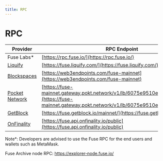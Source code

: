 ```yaml
---
title: RPC
---
```


# RPC

| Provider                                                           | RPC Endpoint                                                                                                                                          |
| ------------------------------------------------------------------ | ----------------------------------------------------------------------------------------------------------------------------------------------------- |
| Fuse Labs\*                                                        | [https://rpc.fuse.io/](https://rpc.fuse.io/)​                                                                                                         |
| [Liquify](https://www.liquify.com/)                                | [https://fuse.liquify.com/](https://fuse.liquify.com/)                                                                                                |
| [Blockspaces](<(https://www.blockspaces.com/web3-infrastructure)>) | [https://web3endpoints.com/fuse-mainnet](https://web3endpoints.com/fuse-mainnet)                                                                      |
| [Pocket Network](<(https://www.pokt.network/)>)                    | [https://fuse-mainnet.gateway.pokt.network/v1/lb/6075e9510e2a131ca026e10d](https://fuse-mainnet.gateway.pokt.network/v1/lb/6075e9510e2a131ca026e10d)​ |
| [GetBlock](<(https://getblock.io/)>)                               | [https://fuse.getblock.io/mainnet/](https://fuse.getblock.io/mainnet/)                                                                                |
| [OnFinality](<(https://onfinality.io/)>)                           | [https://fuse.api.onfinality.io/public](https://fuse.api.onfinality.io/public)                                                                        |

Note\*: Developers are advised to use the Fuse RPC for the end users and wallets such as MetaMask.

Fuse Archive node RPC: https://explorer-node.fuse.io/

